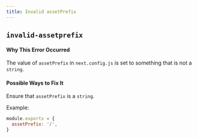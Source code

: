 ```yaml
---
title: Invalid assetPrefix
---
```


## `invalid-assetprefix`

#### Why This Error Occurred

The value of `assetPrefix` in `next.config.js` is set to something that is not a `string`.

#### Possible Ways to Fix It

Ensure that `assetPrefix` is a `string`.

Example:

```js filename="next.config.js"
module.exports = {
  assetPrefix: '/',
}
```
